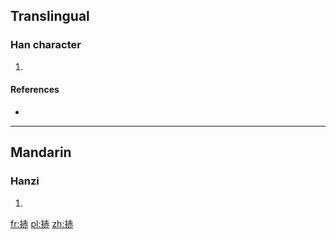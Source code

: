 ==Translingual==

===Han character===
{{Han char|rn=64|rad=手|as=07|sn=10|four=5403<sub>1</sub>|canj=手土中金 (QGLC)|ids=⿰[[扌]][[赤]]}}

# {{defn|Han|sort=手07}}

====References====
* {{Han ref|kx=0433.100|dkj=12134|dj=0782.210|hdz=31877.160|uh=6347|ud=25415|bh=D1C5|bd=53701}}

----

==Mandarin==

===Hanzi===
{{cmn-hanzi|pin=[[huò]] ([[huo4]])|wg=huo<sup>4</sup>}}

# {{defn|lang=cmn|sort=手07}}

[[fr:捇]]
[[pl:捇]]
[[zh:捇]]